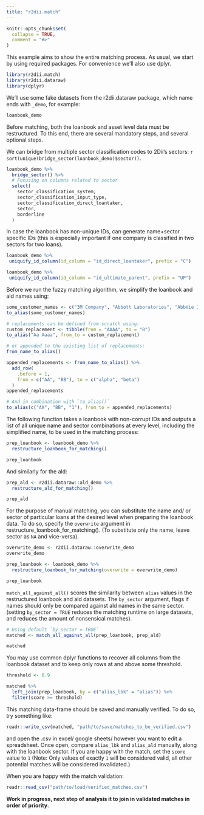 ```yaml
---
title: "r2dii.match"
---
```


```r
knitr::opts_chunk$set(
  collapse = TRUE,
  comment = "#>"
)
```

This example aims to show the entire matching process. As usual, we start by using required packages. For convenience we'll also use dplyr.

```r
library(r2dii.match)
library(r2dii.dataraw)
library(dplyr)
```

We'll use some fake datasets from the r2dii.dataraw package, which name ends with `_demo`, for example:

```r
loanbook_demo
```

Before matching, both the loanbook and asset level data must be restructured.
To this end, there are several mandatory steps, and several optional steps. 

We can bridge from multiple sector classification codes to 2Dii's sectors: `r sort(unique(bridge_sector(loanbook_demo)$sector))`.

```r
loanbook_demo %>%
  bridge_sector() %>%
  # Focusing on columns related to sector
  select(
    sector_classification_system,
    sector_classification_input_type,
    sector_classification_direct_loantaker,
    sector,
    borderline
  )
```

In case the loanbook has non-unique IDs, can generate name+sector specific IDs
(this is especially important if one company is classified in two sectors for two loans).

```r
loanbook_demo %>%
 uniquify_id_column(id_column = "id_direct_loantaker", prefix = "C")

loanbook_demo %>%
 uniquify_id_column(id_column = "id_ultimate_parent", prefix = "UP")
```

Before we run the fuzzy matching algorithm, we simplify the loanbook and ald names using:

```r
some_customer_names <- c("3M Company", "Abbott Laboratories", "AbbVie Inc.")
to_alias(some_customer_names)

# replacements can be defined from scratch using:
custom_replacement <- tibble(from = "AAAA", to = "B")
to_alias("Aa Aaaa", from_to = custom_replacement)

# or appended to the existing list of replacements:
from_name_to_alias()

appended_replacements <- from_name_to_alias() %>%
  add_row(
    .before = 1,
    from = c("AA", "BB"), to = c("alpha", "beta")
  )
appended_replacements

# And in combination with `to_alias()`
to_alias(c("AA", "BB", "1"), from_to = appended_replacements)
```

The following function takes a loanbook with non-corrupt IDs and outputs a list of all unique name and sector combinations at every level, including the simplified name, to be used in the matching process: 

```r
prep_loanbook <- loanbook_demo %>%
  restructure_loanbook_for_matching()

prep_loanbook
```

And similarly for the ald:

```r
prep_ald <- r2dii.dataraw::ald_demo %>%
  restructure_ald_for_matching()

prep_ald
```

For the purpose of manual matching, you can substitute the name and/ or sector of particular loans at the desired level when preparing the loanbook data. To do so, specify the `overwrite` argument in restructure_loanbook_for_matching(). (To substitute only the name, leave sector as `NA` and vice-versa). 

```r
overwrite_demo <- r2dii.dataraw::overwrite_demo
overwrite_demo

prep_loanbook <- loanbook_demo %>%
  restructure_loanbook_for_matching(overwrite = overwrite_demo)

prep_loanbook
```

`match_all_against_all()` scores the similarity between `alias` values in the restructured loanbook and ald datasets. The `by_sector` argument, flags if names should only be compared against ald names in the same sector. (setting `by_sector = TRUE` reduces the matching runtime on large datasets, and reduces the amount of nonsensical matches). 

```r
# Using default `by_sector = TRUE`
matched <- match_all_against_all(prep_loanbook, prep_ald)

matched
```

You may use common dplyr functions to recover all columns from the loanbook dataset and to keep only rows at and above some threshold.

```r
threshold <- 0.9

matched %>%
  left_join(prep_loanbook, by = c("alias_lbk" = "alias")) %>%
  filter(score >= threshold)
```

This matching data-frame should be saved and manually verified. To do so, try something like: 

```r
readr::write_csv(matched, "path/to/save/matches_to_be_verified.csv")
```

and open the .csv in excel/ google sheets/ however you want to edit a spreadsheet. Once open, compare `alias_lbk` and `alias_ald` manually, along with the loanbook sector. If you are happy with the match, set the `score` value to `1` (Note: Only values of exactly `1` will be considered valid, all other potential matches will be considered invalidated.)

When you are happy with the match validation: 

```r
readr::read_csv("path/to/load/verified_matches.csv")
```

**Work in progress, next step of analysis it to join in validated matches in order of priority**. 
